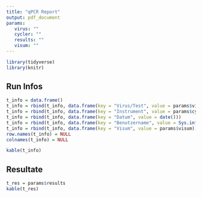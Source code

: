 ```yaml
---
title: "qPCR Report"
output: pdf_document
params:
   virus: ""
   cycler: ""
   results: ""
   visum: ""
---
```


```r
library(tidyverse)
library(knitr)
```

## Run Infos
```r
t_info = data.frame()
t_info = rbind(t_info, data.frame(key = "Virus/Test", value = params$virus))
t_info = rbind(t_info, data.frame(key = "Instrument", value = params$cycler))
t_info = rbind(t_info, data.frame(key = "Datum", value = date()))
t_info = rbind(t_info, data.frame(key = "Benutzername", value = Sys.info()[7]))
t_info = rbind(t_info, data.frame(key = "Visum", value = params$visum))
row.names(t_info) = NULL
colnames(t_info) = NULL

kable(t_info)
```

## Resultate
```r
t_res = params$results
kable(t_res)
```
